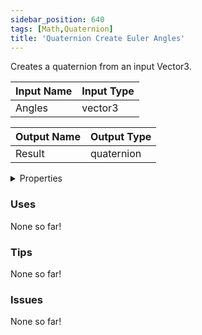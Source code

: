 ```yaml
---
sidebar_position: 640
tags: [Math,Quaternion]
title: 'Quaternion Create Euler Angles'
---
```


Creates a quaternion from an input Vector3.




<EsbSvg />

| Input Name | Input Type |
|-----------|-----------|
| Angles | vector3 |

| Output Name | Output Type |
|-----------|-----------|
| Result | quaternion |


<details>
  <summary>Properties</summary>
  <div>
    <div>
    <table>
      <thead>
        <tr>
          <th>Is beta required?</th>
          <th>❌</th>
        </tr>
        <tr>
          <th>Is this chip a trolling risk?</th>
          <th>❌</th>
        </tr>
        <tr>
          <th>Is this chip a role assignment risk?</th>
          <th>❌</th>
        </tr>
        <tr>
          <th>Chip UUID</th>
          <th>e320278c-13f0-4fe3-b838-7e671bdd9b49</th>
        </tr>
      </thead>
    </table>
    </div>
  </div>
</details>

### Uses

None so far!

### Tips

None so far!

### Issues

None so far!